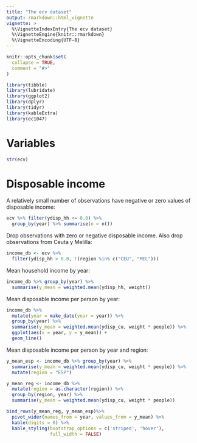 ```yaml
---
title: "The ecv dataset"
output: rmarkdown::html_vignette
vignette: >
  %\VignetteIndexEntry{The ecv dataset}
  %\VignetteEngine{knitr::rmarkdown}
  %\VignetteEncoding{UTF-8}
---
```


```r
knitr::opts_chunk$set(
  collapse = TRUE,
  comment = "#>"
)
```

```r
library(tibble)
library(lubridate)
library(ggplot2)
library(dplyr)
library(tidyr)
library(kableExtra)
library(ec1047)
```

# Variables
```r
str(ecv)
```

# Disposable income

A relatively small number of observations have negative or zero values of disposable income:
```r
ecv %>% filter(ydisp_hh <= 0.0) %>% 
  group_by(year) %>% summarise(n = n())
```

Drop observations with zero or negative disposable income. Also drop observations from Ceuta y Melilla:
```r
income_db <- ecv %>% 
  filter(ydisp_hh > 0.0, !(region %in% c("CEU", "MEL")))
```

Mean household income by year:
```r
income_db %>% group_by(year) %>%
  summarise(y_mean = weighted.mean(ydisp_hh, weight))
```

Mean disposable income per person by year:
```r
income_db %>%
  mutate(year = make_date(year = year)) %>% 
  group_by(year) %>%
  summarise(y_mean = weighted.mean(ydisp_cu, weight * people)) %>%
  ggplot(aes(x = year, y = y_mean)) + 
  geom_line()
```

Mean disposable income per person by year and region:
```r
y_mean_esp <- income_db %>% group_by(year) %>%
  summarise(y_mean = weighted.mean(ydisp_cu, weight * people)) %>%
  mutate(region = "ESP")

y_mean_reg <- income_db %>%
  mutate(region = as.character(region)) %>% 
  group_by(region, year) %>%
  summarise(y_mean = weighted.mean(ydisp_cu, weight * people)) 

bind_rows(y_mean_reg, y_mean_esp)%>%
  pivot_wider(names_from = year, values_from = y_mean) %>%
  kable(digits = 0) %>%
  kable_styling(bootstrap_options = c('striped', 'hover'), 
                full_width = FALSE)
```

